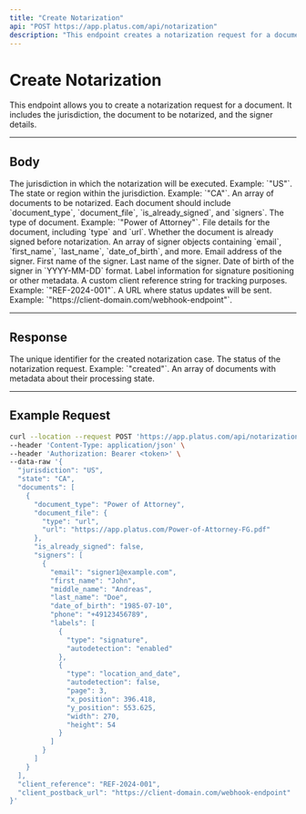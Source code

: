 ```yaml
---
title: "Create Notarization"
api: "POST https://app.platus.com/api/notarization"
description: "This endpoint creates a notarization request for a document."
---
```


# Create Notarization

This endpoint allows you to create a notarization request for a document. It includes the jurisdiction, the document to be notarized, and the signer details.

---

## Body

<ParamField name="jurisdiction" type="string" required>
The jurisdiction in which the notarization will be executed. Example: `"US"`.
</ParamField>

<ParamField name="state" type="string" required>
The state or region within the jurisdiction. Example: `"CA"`.
</ParamField>

<ParamField name="documents" type="array" required>
An array of documents to be notarized. Each document should include `document_type`, `document_file`, `is_already_signed`, and `signers`.
</ParamField>

<Expandable title="Document Object">
  <ParamField name="document_type" type="string" required>
  The type of document. Example: `"Power of Attorney"`.
  </ParamField>
  <ParamField name="document_file" type="object" required>
  File details for the document, including `type` and `url`.
  </ParamField>
  <ParamField name="is_already_signed" type="boolean">
  Whether the document is already signed before notarization.
  </ParamField>
  <ParamField name="signers" type="array" required>
  An array of signer objects containing `email`, `first_name`, `last_name`, `date_of_birth`, and more.
  </ParamField>

  <Expandable title="Signer Object">
    <ParamField name="email" type="string" required>
    Email address of the signer.
    </ParamField>
    <ParamField name="first_name" type="string" required>
    First name of the signer.
    </ParamField>
    <ParamField name="last_name" type="string" required>
    Last name of the signer.
    </ParamField>
    <ParamField name="date_of_birth" type="string">
    Date of birth of the signer in `YYYY-MM-DD` format.
    </ParamField>
    <ParamField name="labels" type="array">
    Label information for signature positioning or other metadata.
    </ParamField>
  </Expandable>
</Expandable>

<ParamField name="client_reference" type="string">
A custom client reference string for tracking purposes. Example: `"REF-2024-001"`.
</ParamField>

<ParamField name="client_postback_url" type="string">
A URL where status updates will be sent. Example: `"https://client-domain.com/webhook-endpoint"`.
</ParamField>

---

## Response

<ResponseField name="case_id" type="string">
The unique identifier for the created notarization case.
</ResponseField>

<ResponseField name="status" type="string">
The status of the notarization request. Example: `"created"`.
</ResponseField>

<ResponseField name="documents" type="array">
An array of documents with metadata about their processing state.
</ResponseField>

---

## Example Request

<RequestExample>

```bash
curl --location --request POST 'https://app.platus.com/api/notarization' \
--header 'Content-Type: application/json' \
--header 'Authorization: Bearer <token>' \
--data-raw '{
  "jurisdiction": "US",
  "state": "CA",
  "documents": [
    {
      "document_type": "Power of Attorney",
      "document_file": {
        "type": "url",
        "url": "https://app.platus.com/Power-of-Attorney-FG.pdf"
      },
      "is_already_signed": false,
      "signers": [
        {
          "email": "signer1@example.com",
          "first_name": "John",
          "middle_name": "Andreas",
          "last_name": "Doe",
          "date_of_birth": "1985-07-10",
          "phone": "+49123456789",
          "labels": [
            {
              "type": "signature",
              "autodetection": "enabled"
            },
            {
              "type": "location_and_date",
              "autodetection": false,
              "page": 3,
              "x_position": 396.418,
              "y_position": 553.625,
              "width": 270,
              "height": 54
            }
          ]
        }
      ]
    }
  ],
  "client_reference": "REF-2024-001",
  "client_postback_url": "https://client-domain.com/webhook-endpoint"
}'
```

</ResponseExample>